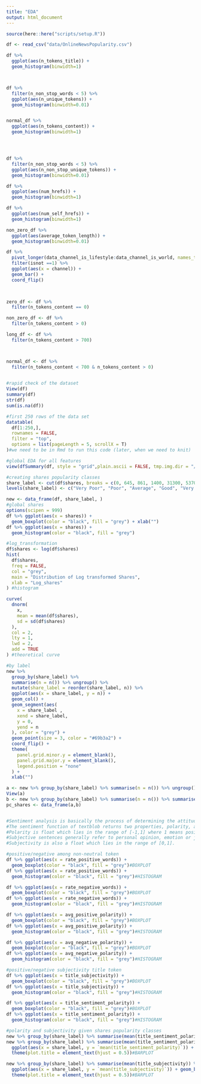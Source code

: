 ```yaml
---
title: "EDA"
output: html_document
---
```


```r
source(here::here("scripts/setup.R"))
```

```r

df <- read_csv("data/OnlineNewsPopularity.csv")

df %>%
  ggplot(aes(n_tokens_title)) +
  geom_histogram(binwidth=1)



df %>%
  filter(n_non_stop_words < 5) %>%
  ggplot(aes(n_unique_tokens)) +
  geom_histogram(binwidth=0.01)


normal_df %>%
  ggplot(aes(n_tokens_content)) +
  geom_histogram(binwidth=1)




df %>%
  filter(n_non_stop_words < 5) %>%
  ggplot(aes(n_non_stop_unique_tokens)) +
  geom_histogram(binwidth=0.01)

df %>%
  ggplot(aes(num_hrefs)) +
  geom_histogram(binwidth=1)

df %>%
  ggplot(aes(num_self_hrefs)) +
  geom_histogram(binwidth=1)

non_zero_df %>%
  ggplot(aes(average_token_length)) +
  geom_histogram(binwidth=0.01)

df %>%
  pivot_longer(data_channel_is_lifestyle:data_channel_is_world, names_to = "channel", values_to = "isnot") %>% 
  filter(isnot ==1) %>%
  ggplot(aes(x = channel)) +
  geom_bar() +
  coord_flip()
  



```

```r
zero_df <- df %>%
  filter(n_tokens_content == 0)

non_zero_df <- df %>%
  filter(n_tokens_content > 0)

long_df <- df %>%
  filter(n_tokens_content > 700)



normal_df <- df %>%
  filter(n_tokens_content < 700 & n_tokens_content > 0)
  

```

```r
#rapid check of the dataset
View(df)
summary(df)
str(df)
sum(is.na(df))

#first 250 rows of the data set
datatable(
  df[1:250,],
  rownames = FALSE,
  filter = "top",
  options = list(pageLength = 5, scrollX = T)
)#we need to be in Rmd to run this code (later, when we need to knit)

#global EDA for all features
view(dfSummary(df, style = "grid",plain.ascii = FALSE, tmp.img.dir = "/tmp"))

#creating shares popularity classes
share_label <- cut(df$shares, breaks = c(0, 645, 861, 1400, 31300, 53700, 77200, 843300))
levels(share_label) <- c("Very Poor", "Poor", "Average", "Good", "Very Good", "Excellent", "Exceptional")

new <- data_frame(df, share_label, )
#global shares
options(scipen = 999)
df %>% ggplot(aes(x = shares)) +
  geom_boxplot(color = "black", fill = "grey") + xlab("")
df %>% ggplot(aes(x = shares)) +
  geom_histogram(color = "black", fill = "grey")

#log_transformation
df$shares <- log(df$shares)
hist(
  df$shares,
  freq = FALSE,
  col = "grey",
  main = "Distribution of Log transformed Shares",
  xlab = "Log_shares"
) #histogram

curve(
  dnorm(
    x,
    mean = mean(df$shares),
    sd = sd(df$shares)
  ),
  col = 2,
  lty = 1,
  lwd = 2,
  add = TRUE
) #theoretical curve

#by label
new %>%
  group_by(share_label) %>%
  summarise(n = n()) %>% ungroup() %>% 
  mutate(share_label = reorder(share_label, n)) %>%
  ggplot(aes(x = share_label, y = n)) +
  geom_col() +
  geom_segment(aes(
    x = share_label ,
    xend = share_label,
    y = 0,
    yend = n
  ), color = "grey") +
  geom_point(size = 3, color = "#69b3a2") +
  coord_flip() +
  theme(
    panel.grid.minor.y = element_blank(),
    panel.grid.major.y = element_blank(),
    legend.position = "none"
  ) +
  xlab("")

a <- new %>% group_by(share_label) %>% summarise(n = n()) %>% ungroup()
View(a)
b <- new %>% group_by(share_label) %>% summarise(n = n()) %>% summarise(prop = n/sum(n))  %>% ungroup()
pc_shares <- data_frame(a,b)


#Sentiment analysis is basically the process of determining the attitude or the emotion of the writer, i.e., whether it is positive or negative or neutral.
#The sentiment function of textblob returns two properties, polarity, and subjectivity.
#Polarity is float which lies in the range of [-1,1] where 1 means positive statement and -1 means a negative statement.
#Subjective sentences generally refer to personal opinion, emotion or judgment whereas objective refers to factual information.
#Subjectivity is also a float which lies in the range of [0,1].

#positive/negative among non-neutral token
df %>% ggplot(aes(x = rate_positive_words)) +
  geom_boxplot(color = "black", fill = "grey")#BOXPLOT
df %>% ggplot(aes(x = rate_positive_words)) +
  geom_histogram(color = "black", fill = "grey")#HISTOGRAM

df %>% ggplot(aes(x = rate_negative_words)) +
  geom_boxplot(color = "black", fill = "grey")#BOXPLOT
df %>% ggplot(aes(x = rate_negative_words)) +
  geom_histogram(color = "black", fill = "grey")#HISTOGRAM

df %>% ggplot(aes(x = avg_positive_polarity)) +
  geom_boxplot(color = "black", fill = "grey")#BOXPLOT
df %>% ggplot(aes(x = avg_positive_polarity)) +
  geom_histogram(color = "black", fill = "grey")#HISTOGRAM

df %>% ggplot(aes(x = avg_negative_polarity)) +
  geom_boxplot(color = "black", fill = "grey")#BOXPLOT
df %>% ggplot(aes(x = avg_negative_polarity)) +
  geom_histogram(color = "black", fill = "grey")#HISTOGRAM

#positive/negative subjectivity title token
df %>% ggplot(aes(x = title_subjectivity)) +
  geom_boxplot(color = "black", fill = "grey")#BOXPLOT
df %>% ggplot(aes(x = title_subjectivity)) +
  geom_histogram(color = "black", fill = "grey")#HISTOGRAM

df %>% ggplot(aes(x = title_sentiment_polarity)) +
  geom_boxplot(color = "black", fill = "grey")#BOXPLOT
df %>% ggplot(aes(x = title_sentiment_polarity)) +
  geom_histogram(color = "black", fill = "grey")#HISTOGRAM

#polarity and subjectivity given shares popularity classes
new %>% group_by(share_label) %>% summarise(mean(title_sentiment_polarity))
new %>% group_by(share_label) %>% summarise(mean(title_sentiment_polarity)) %>%
  ggplot(aes(x = share_label, y = `mean(title_sentiment_polarity)`)) + geom_bar(stat = "identity") + ggtitle("Title Sentimental Polarity given Shares Popularity") + xlab("Popularity Label") + ylab("Mean Sentiment Polarity") +
  theme(plot.title = element_text(hjust = 0.5))#BARPLOT 

new %>% group_by(share_label) %>% summarise(mean(title_subjectivity)) %>%
  ggplot(aes(x = share_label, y = `mean(title_subjectivity)`)) + geom_bar(stat = "identity")+ ggtitle("Title Sentimental Subjectivity given Shares Popularity") + xlab("Popularity Label") + ylab("Mean Subjectivity") +
  theme(plot.title = element_text(hjust = 0.5))#BARPLOT 
```
